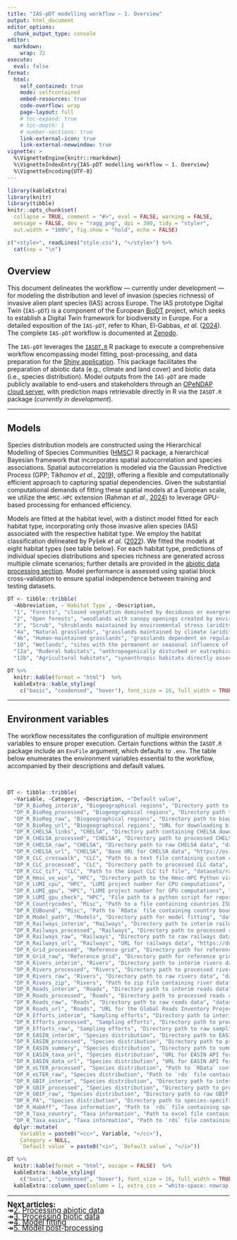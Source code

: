 ```yaml
---
title: "IAS-pDT modelling workflow — 1. Overview"
output: html_document
editor_options: 
  chunk_output_type: console
editor: 
  markdown: 
    wrap: 72
execute: 
  eval: false
format:
  html:
    self_contained: true
    mode: selfcontained
    embed-resources: true
    code-overflow: wrap
    page-layout: full
    # toc-expand: true
    # toc-depth: 1
    # number-sections: true
    link-external-icon: true
    link-external-newwindow: true
vignette: >
  %\VignetteEngine{knitr::rmarkdown}
  %\VignetteIndexEntry{IAS-pDT modelling workflow — 1. Overview}
  %\VignetteEncoding{UTF-8}
---
```


```r
library(kableExtra)
library(knitr)
library(tibble)
knitr::opts_chunk$set(
  collapse = TRUE, comment = "#>", eval = FALSE, warning = FALSE,
  message = FALSE, dev = "ragg_png", dpi = 300, tidy = "styler",
  out.width = "100%", fig.show = "hold", echo = FALSE)
```

```r
c("<style>", readLines("style.css"), "</style>") %>% 
  cat(sep = "\n")
```

## Overview

This document delineates the workflow — currently under development — for modeling the distribution and level of invasion (species richness) of invasive alien plant species (IAS) across Europe. The IAS prototype Digital Twin (`IAS-pDT`) is a component of the European <a href="https://www.biodt.eu/" target="_blank" class="ll">BioDT</a> project, which seeks to establish a Digital Twin framework for biodiversity in Europe. For a detailed exposition of the `IAS-pDT`, refer to Khan, El-Gabbas, *et al.* (<a href="https://doi.org/10.3897/rio.10.e124579" target="_blank" class="ll">2024</a>). The complete `IAS-pDT` workflow is documented at <a href="https://doi.org/10.5281/zenodo.14756907" target="_blank" class="ll">Zenodo</a>.

The `IAS-pDT` leverages the <a href="https://doi.org/10.5281/zenodo.14954739" target="_blank" class="ll">`IASDT.R`</a> R package to execute a comprehensive workflow encompassing model fitting, post-processing, and data preparation for the <a href="https://app.biodt.eu/app/biodtshiny" target="_blank" class="ll">Shiny application</a>. This package facilitates the preparation of abiotic data (e.g., climate and land cover) and biotic data (i.e., species distribution). Model outputs from the `IAS-pDT` are made publicly available to end-users and stakeholders through an <a href="http://opendap.biodt.eu/ias-pdt/" target="_blank" class="ll">OPeNDAP cloud server</a>, with prediction maps retrievable directly in R via the `IASDT.R` package (*currently in development*).

<hr class="hr1">

## Models

Species distribution models are constructed using the Hierarchical Modelling of Species Communities (<a href="https://www.helsinki.fi/en/researchgroups/statistical-ecology/software/hmsc" target="_blank" class="ll">HMSC</a>) R package, a hierarchical Bayesian framework that incorporates spatial autocorrelation and species associations. Spatial autocorrelation is modeled via the Gaussian Predictive Process (GPP; Tikhonov *et al.*, <a href="https://doi.org/10.1002/ecy.2929" target="_blank" class="ll">2019</a>), offering a flexible and computationally efficient approach to capturing spatial dependencies. Given the substantial computational demands of fitting these spatial models at a European scale, we utilize the `HMSC-HPC` extension (Rahman *et al.*, <a href="https://doi.org/10.1371/journal.pcbi.1011914" target="_blank" class="ll">2024</a>) to leverage GPU-based processing for enhanced efficiency.

Models are fitted at the habitat level, with a distinct model fitted for each habitat type, incorporating only those invasive alien species (IAS) associated with the respective habitat type. We employ the habitat classification delineated by Pyšek *et al.* (<a href="https://doi.org/10.23855/preslia.2022.447" target="_blank" class="ll">2022</a>). We fitted the models at eight habitat types (see table below). For each habitat type, predictions of individual species distributions and species richness are generated across multiple climate scenarios; further details are provided in the <a href="workflow_2_abiotic_data.html#chelsa-climate-data" class="ll">abiotic data processing section</a>. Model performance is assessed using spatial block cross-validation to ensure spatial independence between training and testing datasets.

```r
DT <- tibble::tribble(
  ~Abbreviation, ~`Habitat Type`, ~Description,
  "1", "Forests", "closed vegetation dominated by deciduous or evergreen trees",
  "2", "Open forests", "woodlands with canopy openings created by environmental stress or disturbance, including forest edges",
  "3", "Scrub", "shrublands maintained by environmental stress (aridity) or disturbance",
  "4a", "Natural grasslands", "grasslands maintained by climate (aridity, unevenly distributed precipitation), herbivores or environmental stress (aridity, instability or toxicity of substrate)",
  "4b", "Human-maintained grasslands", "grasslands dependent on regular human-induced management (mowing, grazing by livestock, artificial burning)",
  "10", "Wetlands", "sites with the permanent or seasonal influence of moisture, ranging from oligotrophic to eutrophic",
  "12a", "Ruderal habitats", "anthropogenically disturbed or eutrophicated sites, where the anthropogenic disturbance or fertilization is typically a side-product and not the aim of the management",
  "12b", "Agricultural habitats", "synanthropic habitats directly associated with growing of agricultural products, thus dependent on specific type of management (ploughing, fertilization)")

DT %>% 
  knitr::kable(format = "html")  %>%
  kableExtra::kable_styling(
    c("basic", "condensed", "hover"), font_size = 16, full_width = TRUE)
```

<hr class="hr1">

## Environment variables

The workflow necessitates the configuration of multiple environment variables to ensure proper execution. Certain functions within the `IASDT.R` package include an `EnvFile` argument, which defaults to `.env`. The table below enumerates the environment variables essential to the workflow, accompanied by their descriptions and default values.

<br/>

```r
DT <- tibble::tribble(
  ~Variable, ~Category, ~Description, ~"Default value",
  "DP_R_BioReg_interim", "Biogeographical regions", "Directory path to biogeographical regions interim data", "datasets/interim/biogeoregions",
  "DP_R_BioReg_processed", "Biogeographical regions", "Directory path to biogeographical regions processed data", "datasets/processed/biogeoregions",
  "DP_R_BioReg_raw", "Biogeographical regions", "Directory path to biogeographical regions raw data", "datasets/raw/biogeoregions",
  "DP_R_BioReg_url", "Biogeographical regions", "URL for downloading biogeographical regions data", "https://www.eea.europa.eu/en/datahub/datahubitem-view/11db8d14-f167-4cd5-9205-95638dfd9618",
  "DP_R_CHELSA_links", "CHELSA", "Directory path containing CHELSA download links", "references/chelsa/DwnLinks",
  "DP_R_CHELSA_processed", "CHELSA", "Directory path to processed CHELSA data", "datasets/processed/chelsa",
  "DP_R_CHELSA_raw", "CHELSA", "Directory path to raw CHELSA data", "datasets/raw/chelsa",
  "DP_R_CHELSA_url", "CHELSA", "Base URL for CHELSA data", "https://os.zhdk.cloud.switch.ch/chelsav2/GLOBAL",
  "DP_R_CLC_crosswalk", "CLC", "Path to a text file containing custom cross-walk between CLC values at level 3 and their corresponding values for *EUNIS* and *SynHab* habitat types", "references/CrossWalk.txt",
  "DP_R_CLC_processed", "CLC", "Directory path to processed CLC data", "datasets/processed/corine",
  "DP_R_CLC_tif", "CLC", "Path to the input CLC tif file", "datasets/raw/corine/u2018_clc2018_v2020_20u1_raster100m/DATA/U2018_CLC2018_V2020_20u1.tif",
  "DP_R_Hmsc_ve_win", "HPC", "Directory path to the Hmsc-HPC Python virtual environment under Windows operating system", "D:/Hmsc-HPC",
  "DP_R_LUMI_cpu", "HPC", "LUMI project number for CPU computations", "project_465000915",
  "DP_R_LUMI_gpu", "HPC", "LUMI project number for GPU computations", "project_465001588",
  "DP_R_LUMI_gpu_check", "HPC", "File path to a python script for reporting if the GPU was used in the running SLURM job", "references/LUMI_Check_GPU.py",
  "DP_R_Countrycodes", "Misc", "Path to a file containing countries ISO codes", "references/CountryCodes.csv",
  "DP_R_EUBound", "Misc", "Path to `RData` file containing country boundaries", "references/Bound_sf_Eur.RData",
  "DP_R_Model_path", "Models", "Directory path for model fitting", "datasets/processed/model_fitting",
  "DP_R_Railways_interim", "Railways", "Directory path to interim railways data", "datasets/interim/railways",
  "DP_R_Railways_processed", "Railways", "Directory path to processed railways data", "datasets/processed/railways",
  "DP_R_Railways_raw", "Railways", "Directory path to raw railways data", "datasets/raw/railways",
  "DP_R_Railways_url", "Railways", "URL for railways data", "https://download.geofabrik.de/",
  "DP_R_Grid_processed", "Reference grid", "Directory path for reference grid (resulted from processing CLC data)", "datasets/processed/grid",
  "DP_R_Grid_raw", "Reference grid", "Directory path for reference grid (original)", "references/grid",
  "DP_R_Rivers_interim", "Rivers", "Directory path to interim rivers data", "datasets/interim/rivers",
  "DP_R_Rivers_processed", "Rivers", "Directory path to processed rivers data", "datasets/processed/rivers",
  "DP_R_Rivers_raw", "Rivers", "Directory path to raw rivers data", "datasets/raw/rivers",
  "DP_R_Rivers_zip", "Rivers", "Path to zip file containing river data", "datasets/raw/rivers/EU_hydro_gpkg_eu.zip",
  "DP_R_Roads_interim", "Roads", "Directory path to interim roads data", "datasets/interim/roads",
  "DP_R_Roads_processed", "Roads", "Directory path to processed roads data", "datasets/processed/roads",
  "DP_R_Roads_raw", "Roads", "Directory path to raw roads data", "datasets/raw/roads",
  "DP_R_Roads_url", "Roads", "URL for the Global Roads Inventory Project (GRIP) data", "https://dataportaal.pbl.nl/downloads/GRIP4/GRIP4_Region4_vector_fgdb.zip",
  "DP_R_Efforts_interim", "Sampling efforts", "Directory path to interim sampling efforts data", "datasets/interim/SamplingEfforts",
  "DP_R_Efforts_processed", "Sampling efforts", "Directory path to processed sampling efforts data", "datasets/processed/SamplingEfforts",
  "DP_R_Efforts_raw", "Sampling efforts", "Directory path to raw sampling efforts data", "datasets/raw/SamplingEfforts",
  "DP_R_EASIN_interim", "Species distribution", "Directory path to EASIN data", "datasets/interim/EASIN",
  "DP_R_EASIN_processed", "Species distribution", "Directory path to processed EASIN data", "datasets/processed/EASIN",
  "DP_R_EASIN_summary", "Species distribution", "Directory path to summary of processed EASIN data", "datasets/processed/EASIN/Summary",
  "DP_R_EASIN_taxa_url", "Species distribution", "URL for EASIN API for downloading taxa list", "https://easin.jrc.ec.europa.eu/apixg/catxg",
  "DP_R_EASIN_data_url", "Species distribution", "URL for EASIN API for downloading species data", "https://easin.jrc.ec.europa.eu/apixg/geoxg",
  "DP_R_eLTER_processed", "Species distribution", "Path to `RData` containing processed eLTER presence-absence data", "datasets/processed/IAS_PA/eLTER_IAS.RData",
  "DP_R_eLTER_raw", "Species distribution", "Path to `rds` file containing processed and standardized eLTER data", "references/elter_data_gbif_2024-02-07.rds",
  "DP_R_GBIF_interim", "Species distribution", "Directory path to interim GBIF data", "datasets/interim/GBIF",
  "DP_R_GBIF_processed", "Species distribution", "Directory path to processed GBIF data", "datasets/processed/GBIF",
  "DP_R_GBIF_raw", "Species distribution", "Directory path to raw GBIF data", "datasets/raw/GBIF",
  "DP_R_PA", "Species distribution", "Directory path to species-specific presence-absence data", "datasets/processed/IAS_PA",
  "DP_R_HabAff", "Taxa information", "Path to `rds` file containing species affinity to habitat types", "references/taxon-habitat-combined_2024-02-07.rds",
  "DP_R_Taxa_country", "Taxa information", "Path to excel file containing the number of grid cells per species and country", "references/cell_count_per_species_and_country_2024-01-30-IA-VK-MG.xlsx",
  "DP_R_Taxa_easin", "Taxa information", "Path to `rds` file containing EASIN standardized taxonomy", "references/easin_taxon-list-gbif_2024-02-07.rds") %>% 
  dplyr::mutate(
    Variable = paste0("<cc>", Variable, "</cc>"),
    Category = NULL,
    `Default value` = paste0("<i>", `Default value`, "</i>"))

DT %>% 
  knitr::kable(format = "html", escape = FALSE)  %>%
  kableExtra::kable_styling(
    c("basic", "condensed", "hover"), font_size = 16, full_width = TRUE) %>% 
  kableExtra::column_spec(column = 1, extra_css = "white-space: nowrap;")

```

<hr class="hr1">

<span style="font-size: 1.2em; line-height: 0.8;">
<b>Next articles:</b><br/>
<tab>&#8608;<tab><a href="workflow_2_abiotic_data.html" class="ll">2. Processing abiotic data</a><br/>
<tab>&#8608;<tab><a href="workflow_3_biotic_data.html" class="ll">3. Processing biotic data</a><br/>
<tab>&#8608;<tab><a href="workflow_4_model_fitting.html" class="ll">4. Model fitting</a><br/>
<tab>&#8608;<tab><a href="workflow_5_model_postprocess.html" class="ll">5. Model post-processing</a><br/>
</span>
